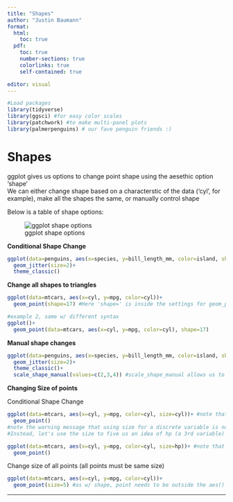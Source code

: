 ```yaml
---
title: "Shapes"
author: "Justin Baumann"
format: 
  html:
    toc: true
  pdf:
    toc: true
    number-sections: true
    colorlinks: true
    self-contained: true

editor: visual
---
```

```r
#Load packages
library(tidyverse)
library(ggsci) #for easy color scales
library(patchwork) #to make multi-panel plots 
library(palmerpenguins) # our fave penguin friends :)
```


# **Shapes**

ggplot gives us options to change point shape using the aesethic option 'shape' </br> We can either change shape based on a characterstic of the data ('cyl', for example), make all the shapes the same, or manually control shape

Below is a table of shape options:

![ggplot shape options](/home/jbaumann/BIOL234_Biostats_MHC/Spring%202023/Labs/images/ggplot_shapes.png)

**Conditional Shape Change**

```r

ggplot(data=penguins, aes(x=species, y=bill_length_mm, color=island, shape=island))+ 
  geom_jitter(size=2)+
  theme_classic()

```

**Change all shapes to triangles**

```r
ggplot(data=mtcars, aes(x=cyl, y=mpg, color=cyl))+
  geom_point(shape=17) #Here 'shape=' is inside the settings for geom_point. Note that it is outside the aes() function, as that applied aesethics conditionally)

#example 2, same w/ different syntax
ggplot()+
  geom_point(data=mtcars, aes(x=cyl, y=mpg, color=cyl), shape=17)

```

**Manual shape changes**

```r
ggplot(data=penguins, aes(x=species, y=bill_length_mm, color=island, shape=island))+ 
  geom_jitter(size=2)+
  theme_classic()+  
  scale_shape_manual(values=c(2,3,4)) #scale_shape_manual allows us to choose shapes for each group (cyl in this case). c stands for concatenate, as we've seen before

```

**Changing Size of points**

Conditional Shape Change

```r
ggplot(data=mtcars, aes(x=cyl, y=mpg, color=cyl, size=cyl))+ #note that we added 'size=' to our aes. 
  geom_point()
#note the warning message that using size for a discrete variable is not best practice. 
#Instead, let's use the size to five us an idea of hp (a 3rd variable)

ggplot(data=mtcars, aes(x=cyl, y=mpg, color=cyl, size=hp))+ #note that we added 'size=' to our aes. 
  geom_point()
```

Change size of all points (all points must be same size)

```r
ggplot(data=mtcars, aes(x=cyl, y=mpg, color=cyl))+  
  geom_point(size=5) #as w/ shape, point needs to be outside the aes() here. 
```

------------------------------------------------------------------------
